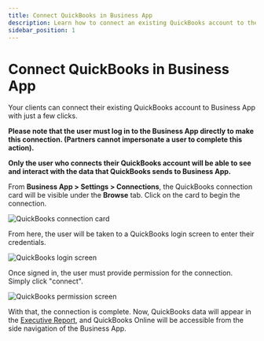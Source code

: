 ```yaml
---
title: Connect QuickBooks in Business App
description: Learn how to connect an existing QuickBooks account to the Business App with just a few clicks.
sidebar_position: 1
---
```


# Connect QuickBooks in Business App

Your clients can connect their existing QuickBooks account to Business App with just a few clicks.

**Please note that the user must log in to the Business App directly to make this connection. (Partners cannot impersonate a user to complete this action).**

**Only the user who connects their QuickBooks account will be able to see and interact with the data that QuickBooks sends to Business App.**

From **Business App > Settings > Connections**, the QuickBooks connection card will be visible under the **Browse** tab. Click on the card to begin the connection.

![QuickBooks connection card](/img/business-app/quickbooks/quickbooks-connection-card.jpg)

From here, the user will be taken to a QuickBooks login screen to enter their credentials.

![QuickBooks login screen](/img/business-app/quickbooks/quickbooks-login.jpg)

Once signed in, the user must provide permission for the connection. Simply click "connect".

![QuickBooks permission screen](/img/business-app/quickbooks/quickbooks-connect-permission.jpg)

With that, the connection is complete. Now, QuickBooks data will appear in the [Executive Report](/business-app/reports/executive-report), and QuickBooks Online will be accessible from the side navigation of the Business App.